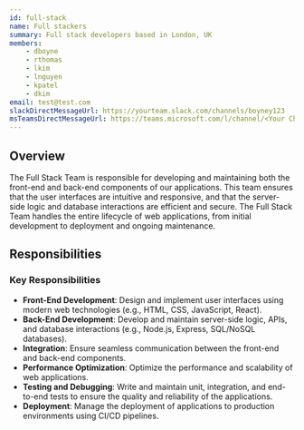 ```yaml
---
id: full-stack
name: Full stackers
summary: Full stack developers based in London, UK
members:
    - dboyne
    - rthomas
    - lkim
    - lnguyen
    - kpatel
    - dkim
email: test@test.com
slackDirectMessageUrl: https://yourteam.slack.com/channels/boyney123
msTeamsDirectMessageUrl: https://teams.microsoft.com/l/channel/<Your Channel Id>/<Your team chat name>?groupId=<Your group Id>&tenantId=<Your tenant Id>
---
```


## Overview

The Full Stack Team is responsible for developing and maintaining both the front-end and back-end components of our applications. This team ensures that the user interfaces are intuitive and responsive, and that the server-side logic and database interactions are efficient and secure. The Full Stack Team handles the entire lifecycle of web applications, from initial development to deployment and ongoing maintenance.

## Responsibilities

### Key Responsibilities
- **Front-End Development**: Design and implement user interfaces using modern web technologies (e.g., HTML, CSS, JavaScript, React).
- **Back-End Development**: Develop and maintain server-side logic, APIs, and database interactions (e.g., Node.js, Express, SQL/NoSQL databases).
- **Integration**: Ensure seamless communication between the front-end and back-end components.
- **Performance Optimization**: Optimize the performance and scalability of web applications.
- **Testing and Debugging**: Write and maintain unit, integration, and end-to-end tests to ensure the quality and reliability of the applications.
- **Deployment**: Manage the deployment of applications to production environments using CI/CD pipelines.

